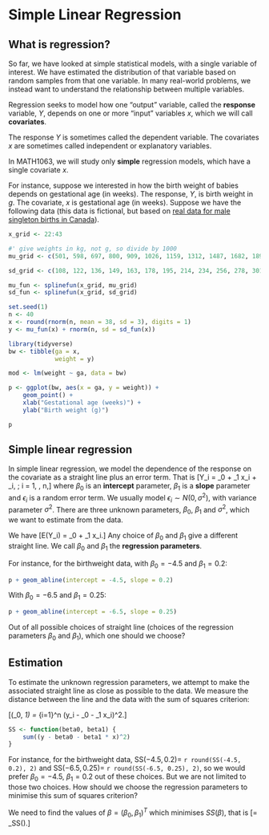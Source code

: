 # Simple Linear Regression {#lm}

## What is regression?

So far, we have looked at simple statistical models, with a single
variable of interest. We have estimated the distribution of that
variable based on random samples from that one variable. In many
real-world problems, we instead want to understand the relationship
between multiple variables.

Regression seeks to model how one "output" variable, called the
**response** variable, $Y$, depends on one or more "input" variables
$x$, which we will call **covariates**. 

The response $Y$ is sometimes called the dependent variable. The
covariates $x$ are sometimes called independent or explanatory
variables.

In MATH1063, we will study only **simple** regression models, which
have a single covariate $x$.

For instance, suppose we interested in how the birth weight of babies
depends on gestational age (in weeks). The response, $Y$, is birth
weight in $g$. The covariate, $x$ is gestational age (in
weeks). Suppose we have the following data (this data is fictional,
but based on [real data for male singleton births in Canada](
https://www.canada.ca/en/public-health/services/injury-prevention/health-surveillance-epidemiology-division/maternal-infant-health/birth-weight-gestational.html)).

```r

x_grid <- 22:43

#' give weights in kg, not g, so divide by 1000
mu_grid <- c(501, 598, 697, 800, 909, 1026, 1159, 1312, 1487, 1682, 1896, 2123, 2361, 2607, 2855, 3091, 3306, 3489, 3638, 3745, 3800, 3793) / 1000

sd_grid <- c(108, 122, 136, 149, 163, 178, 195, 214, 234, 256, 278, 301, 324, 346, 368, 388, 405, 420, 432, 441, 446, 448) / 1000

mu_fun <- splinefun(x_grid, mu_grid)
sd_fun <- splinefun(x_grid, sd_grid)

set.seed(1)
n <- 40
x <- round(rnorm(n, mean = 38, sd = 3), digits = 1)
y <- mu_fun(x) + rnorm(n, sd = sd_fun(x))

library(tidyverse)
bw <- tibble(ga = x,
             weight = y) 

mod <- lm(weight ~ ga, data = bw)

p <- ggplot(bw, aes(x = ga, y = weight)) +
    geom_point() +
    xlab("Gestational age (weeks)") +
    ylab("Birth weight (g)")

p
```

## Simple linear regression

In simple linear regression, we model the dependence of the response
on the covariate as a straight line plus an error term. That is
\[Y_i
= \beta_0 + \beta_1 x_i + \epsilon_i, \; i = 1, \ldots, n,\]
where $\beta_0$ is an **intercept** parameter, $\beta_1$ is a
**slope** parameter and $\epsilon_i$ is a random error term. We
usually model $\epsilon_i \sim N(0, \sigma^2)$, with variance
parameter $\sigma^2$. There are three unknown parameters, $\beta_0$,
$\beta_1$ and $\sigma^2$, which we want to estimate from the data.

We have \[E(Y_i) = \beta_0 + \beta_1 x_i.\] Any choice of $\beta_0$
and $\beta_1$ give a different straight line. We call $\beta_0$ and
$\beta_1$ the **regression parameters**.

For instance, for the birthweight data, with $\beta_0 = -4.5$ and
$\beta_1 = 0.2$:

```r
p + geom_abline(intercept = -4.5, slope = 0.2)
```

With $\beta_0 = -6.5$ and $\beta_1 = 0.25$:

```r
p + geom_abline(intercept = -6.5, slope = 0.25)
```

Out of all possible choices of straight line (choices of the
regression parameters $\beta_0$ and $\beta_1$), which one should we
choose?

## Estimation

To estimate the unknown regression parameters, we attempt to make the
associated straight line as close as possible to the data. We measure
the distance between the line and the data with the sum of squares
criterion:

\[\text{SS}(\beta_0, \beta_1) = \sum_{i=1}^n (y_i - \beta_0 - \beta_1 x_i)^2.\]

```r
SS <- function(beta0, beta1) {
    sum((y - beta0 - beta1 * x)^2)
}
```

For instance, for the birthweight data, 
$\text{SS}(-4.5, 0.2) =$ `r round(SS(-4.5, 0.2), 2)` 
and $\text{SS}(-6.5, 0.25) =$ `r round(SS(-6.5, 0.25), 2)`,
so we would prefer $\beta_0 = -4.5$, $\beta_1 = 0.2$ out of these choices.
But we are not limited to those two choices. How should we choose the
regression parameters to minimise this sum of squares criterion?

We need to find the values of $\beta = (\beta_0, \beta_1)^T$ which
minimises $SS(\beta)$, that is
\[\hat \beta = \arg\min_\beta SS(\beta).\]


